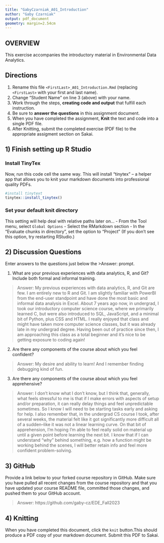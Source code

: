 ```yaml
---
title: "GabyCzarniak_A01_Introduction"
author: "Gaby Czarniak"
output: pdf_document
geometry: margin=2.54cm
---
```


## OVERVIEW

This exercise accompanies the introductory material in Environmental Data Analytics. 

## Directions
1.  Rename this file `<FirstLast>_A01_Introduction.Rmd` (replacing `<FirstLast>` with your first and last name).
2.  Change "Student Name" on line 3 (above) with your name.
3.  Work through the steps, **creating code and output** that fulfill each instruction.
4.  Be sure to **answer the questions** in this assignment document.
5.  When you have completed the assignment, **Knit** the text and code into a single PDF file.
6.  After Knitting, submit the completed exercise (PDF file) to the appropriate assigment section on Sakai.


## 1) Finish setting up R Studio

### Install TinyTex
Now, run this code cell the same way. This will install "tinytex" -- a helper app that allows you to knit your markdown documents into professional quality PDFs.
```r
#install tinytext
tinytex::install_tinytex()
```

### Set your default knit directory
This setting will help deal with relative paths later on...
 - From the Tool menu, select `Global Options`
 - Select the RMarkdown section
 - In the "Evaluate chunks in directory", set the option to "Project" (If you don't see this option, try restarting RStudio.)


## 2) Discussion Questions
Enter answers to the questions just below the >Answer: prompt.

1. What are your previous experiences with data analytics, R, and Git? Include both formal and informal training.

> Answer: My previous experiences with data analytics, R, and Git are few. I am entirely new to R and Git. I am slightly familiar with PowerBI from the end-user standpoint and have done the most basic and informal data analysis in Excel. About 7 years ago now, in undergrad, I took our introductory computer science course, where we primarily learned C, but were also introduced to SQL, JavaScript, and a minimal bit of Python, plus CSS and HTML. I really enjoyed that class and might have taken more computer science classes, but it was already late in my undergrad degree. Having been out of practice since then, I am approaching this class as a total beginner and it's nice to be getting exposure to coding again! 

2. Are there any components of the course about which you feel confident?

> Answer: My desire and ability to learn! And I remember finding debugging kind of fun.

3. Are there any components of the course about which you feel apprehensive?

> Answer: I don't know what I don't know, but I think that, generally, what feels stressful to me is that if I make errors with aspects of setup and/or preparation, it can really delay things and feel unpredictable sometimes. So I know I will need to be starting tasks early and asking for help. I also remember that, in the undergrad CS course I took, after several weeks, the material felt like it got significantly more difficult all of a sudden--like it was not a linear learning curve. On that bit of apprehension, I'm hoping I'm able to feel really solid on material up until a given point before learning the next bit. I know that if I can understand "why" behind something, e.g. how a function might be working behind the scenes, I will better retain info and feel more confident problem-solving.


## 3) GitHub

Provide a link below to your forked course repository in GitHub. Make sure you have pulled all recent changes from the course repository and that you have updated your course README file, committed those changes, and pushed them to your GitHub account. 

> Answer: https://github.com/gaby-cz/EDE_Fall2023

## 4) Knitting
When you have completed this document, click the `knit` button.This should produce a PDF copy of your markdown document. Submit this PDF to Sakai. 
